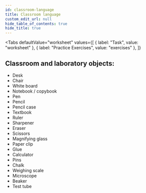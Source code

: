 ```yaml
---
id: classroom-language
title: Classroom language
custom_edit_url: null
hide_table_of_contents: true
hide_title: true
---
```



<Tabs
  defaultValue="worksheet"
  values={[
    { label: "Task", value: "worksheet" },
    { label: "Practice Exercises", value: "exercises" },
  ]}
>

<TabItem value="worksheet">

## Classroom and laboratory objects: <AudioButton url="/media/Classroom and laboratory objects.84bf6317.mp3" />

- Desk
- Chair
- White board
- Notebook / copybook
- Pen
- Pencil
- Pencil case
- Textbook
- Ruler
- Sharpener
- Eraser
- Scissors
- Magnifying glass
- Paper clip
- Glue
- Calculator
- Pins
- Chalk
- Weighing scale
- Microscope
- Beaker
- Test tube

</TabItem>

<TabItem value="exercises">
  <Frame src="https://learningapps.org/watch?v=p01wr5k2a21" height="480px" />
</TabItem>

</Tabs>

